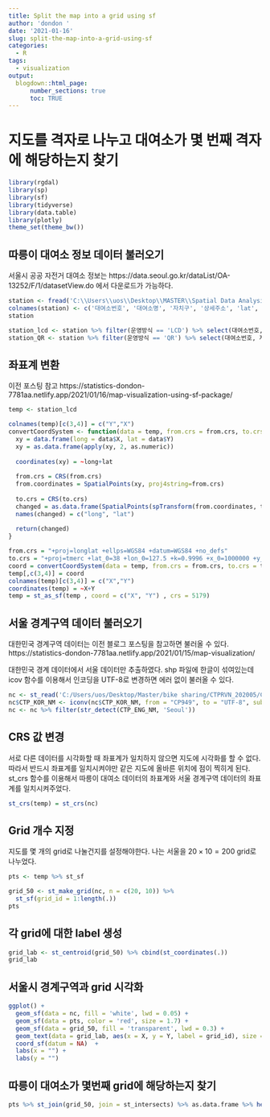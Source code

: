 ```yaml
---
title: Split the map into a grid using sf
author: 'dondon '
date: '2021-01-16'
slug: split-the-map-into-a-grid-using-sf
categories:
  - R
tags:
  - visualization
output:
  blogdown::html_page:
      number_sections: true
      toc: TRUE
---
```


# 지도를 격자로 나누고 대여소가 몇 번째 격자에 해당하는지 찾기

```r
library(rgdal)
library(sp)
library(sf)
library(tidyverse)
library(data.table)
library(plotly)
theme_set(theme_bw())
```



## 따릉이 대여소 정보 데이터 불러오기 
서울시 공공 자전거 대여소 정보는 https://data.seoul.go.kr/dataList/OA-13252/F/1/datasetView.do 에서 다운로드가 가능하다.


```r
station <- fread('C:\\Users\\uos\\Desktop\\MASTER\\Spatial Data Analysis\\공공자전거 대여소 정보.csv')
colnames(station) <- c('대여소번호', '대여소명', '자치구', '상세주소', 'lat', 'long', '설치시기', 'LCD거치대수', 'QR거치대수', '운영방식')
station
```

```r
station_lcd <- station %>% filter(운영방식 == 'LCD') %>% select(대여소번호, 자치구, lat, long)
station_QR <- station %>% filter(운영방식 == 'QR') %>% select(대여소번호, 자치구, lat, long)
```


## 좌표계 변환  

이전 포스팅 참고 https://statistics-dondon-7781aa.netlify.app/2021/01/16/map-visualization-using-sf-package/


```r
temp <- station_lcd

colnames(temp)[c(3,4)] = c("Y","X")
convertCoordSystem <- function(data = temp, from.crs = from.crs, to.crs = to.crs){
  xy = data.frame(long = data$X, lat = data$Y)
  xy = as.data.frame(apply(xy, 2, as.numeric))
  
  coordinates(xy) = ~long+lat
  
  from.crs = CRS(from.crs)
  from.coordinates = SpatialPoints(xy, proj4string=from.crs)
  
  to.crs = CRS(to.crs)
  changed = as.data.frame(SpatialPoints(spTransform(from.coordinates, to.crs)))
  names(changed) = c("long", "lat")
  
  return(changed)
}

from.crs = "+proj=longlat +ellps=WGS84 +datum=WGS84 +no_defs"
to.crs = "+proj=tmerc +lat_0=38 +lon_0=127.5 +k=0.9996 +x_0=1000000 +y_0=2000000 +ellps=GRS80 +units=m +no_defs"
coord = convertCoordSystem(data = temp, from.crs = from.crs, to.crs = to.crs)
temp[,c(3,4)] = coord 
colnames(temp)[c(3,4)] = c("X","Y")
coordinates(temp) = ~X+Y
temp = st_as_sf(temp , coord = c("X", "Y") , crs = 5179)
```




## 서울 경계구역 데이터 불러오기 

대한민국 경계구역 데이터는 이전 블로그 포스팅을 참고하면 불러올 수 있다.  https://statistics-dondon-7781aa.netlify.app/2021/01/15/map-visualization/ \

대한민국 경계 데이터에서 서울 데이터만 추출하였다. shp 파일에 한글이 섞여있는데 icov 함수를 이용해서 인코딩을 UTF-8로 변경하면 에러 없이 불러올 수 있다. 

```r
nc <- st_read('C:/Users/uos/Desktop/Master/bike sharing/CTPRVN_202005/CTPRVN.shp') %>% st_transform()
nc$CTP_KOR_NM <- iconv(nc$CTP_KOR_NM, from = "CP949", to = "UTF-8", sub = NA, mark = TRUE, toRaw = FALSE)
nc <- nc %>% filter(str_detect(CTP_ENG_NM, 'Seoul'))
```

## CRS 값 변경 

서로 다른 데이터를 시각화할 때 좌표계가 일치하지 않으면 지도에 시각화를 할 수 없다. 따라서 반드시 좌표계를 일치시켜야만 같은 지도에 올바른 위치에 점이 찍히게 된다. st_crs 함수를 이용해서 따릉이 대여소 데이터의 좌표계와 서울 경계구역 데이터의 좌표계를 일치시켜주었다. 

```r
st_crs(temp) = st_crs(nc)

```


## Grid 개수 지정 

지도를 몇 개의 grid로 나눌건지를 설정해야한다. 나는 서울을 $20 \times 10 = 200$ grid로 나누었다. 

```r
pts <- temp %>% st_sf

grid_50 <- st_make_grid(nc, n = c(20, 10)) %>% 
  st_sf(grid_id = 1:length(.))
pts
```

## 각 grid에 대한 label 생성

```r
grid_lab <- st_centroid(grid_50) %>% cbind(st_coordinates(.))
grid_lab
```


## 서울시 경계구역과 grid 시각화 

```r
ggplot() +
  geom_sf(data = nc, fill = 'white', lwd = 0.05) +
  geom_sf(data = pts, color = 'red', size = 1.7) + 
  geom_sf(data = grid_50, fill = 'transparent', lwd = 0.3) +
  geom_text(data = grid_lab, aes(x = X, y = Y, label = grid_id), size = 2) +
  coord_sf(datum = NA)  +
  labs(x = "") +
  labs(y = "")
```


## 따릉이 대여소가 몇번째 grid에 해당하는지 찾기 

```r
pts %>% st_join(grid_50, join = st_intersects) %>% as.data.frame %>% head()
```

